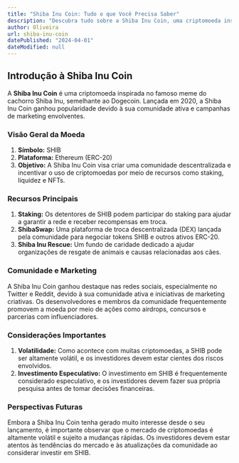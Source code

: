 ```yaml
---
title: "Shiba Inu Coin: Tudo o que Você Precisa Saber"
description: "Descubra tudo sobre a Shiba Inu Coin, uma criptomoeda inspirada no meme do cachorro Shiba Inu."
author: Oliveira
url: shiba-inu-coin
datePublished: "2024-04-01"
dateModified: null
---
```


## Introdução à Shiba Inu Coin

A **Shiba Inu Coin** é uma criptomoeda inspirada no famoso meme do cachorro Shiba Inu, semelhante ao Dogecoin. Lançada em 2020, a Shiba Inu Coin ganhou popularidade devido à sua comunidade ativa e campanhas de marketing envolventes.

### Visão Geral da Moeda

1. **Símbolo:** SHIB
2. **Plataforma:** Ethereum (ERC-20)
3. **Objetivo:** A Shiba Inu Coin visa criar uma comunidade descentralizada e incentivar o uso de criptomoedas por meio de recursos como staking, liquidez e NFTs.

### Recursos Principais

1. **Staking:** Os detentores de SHIB podem participar do staking para ajudar a garantir a rede e receber recompensas em troca.
2. **ShibaSwap:** Uma plataforma de troca descentralizada (DEX) lançada pela comunidade para negociar tokens SHIB e outros ativos ERC-20.
3. **Shiba Inu Rescue:** Um fundo de caridade dedicado a ajudar organizações de resgate de animais e causas relacionadas aos cães.

### Comunidade e Marketing

A Shiba Inu Coin ganhou destaque nas redes sociais, especialmente no Twitter e Reddit, devido à sua comunidade ativa e iniciativas de marketing criativas. Os desenvolvedores e membros da comunidade frequentemente promovem a moeda por meio de ações como airdrops, concursos e parcerias com influenciadores.

### Considerações Importantes

1. **Volatilidade:** Como acontece com muitas criptomoedas, a SHIB pode ser altamente volátil, e os investidores devem estar cientes dos riscos envolvidos.
2. **Investimento Especulativo:** O investimento em SHIB é frequentemente considerado especulativo, e os investidores devem fazer sua própria pesquisa antes de tomar decisões financeiras.

### Perspectivas Futuras

Embora a Shiba Inu Coin tenha gerado muito interesse desde o seu lançamento, é importante observar que o mercado de criptomoedas é altamente volátil e sujeito a mudanças rápidas. Os investidores devem estar atentos às tendências do mercado e às atualizações da comunidade ao considerar investir em SHIB.
